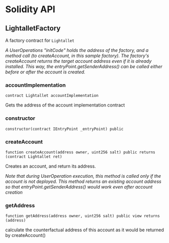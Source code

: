 # Solidity API

## LightalletFactory

A factory contract for `Lightallet`

_A UserOperations "initCode" holds the address of the factory, and a method call (to createAccount, in this sample factory).
The factory's createAccount returns the target account address even if it is already installed.
This way, the entryPoint.getSenderAddress() can be called either before or after the account is created._

### accountImplementation

```solidity
contract Lightallet accountImplementation
```

Gets the address of the account implementation contract

### constructor

```solidity
constructor(contract IEntryPoint _entryPoint) public
```

### createAccount

```solidity
function createAccount(address owner, uint256 salt) public returns (contract Lightallet ret)
```

Creates an account, and return its address.

_Note that during UserOperation execution, this method is called only if the account is not deployed.
This method returns an existing account address so that entryPoint.getSenderAddress() would work even after account creation_

### getAddress

```solidity
function getAddress(address owner, uint256 salt) public view returns (address)
```

calculate the counterfactual address of this account as it would be returned by createAccount()

